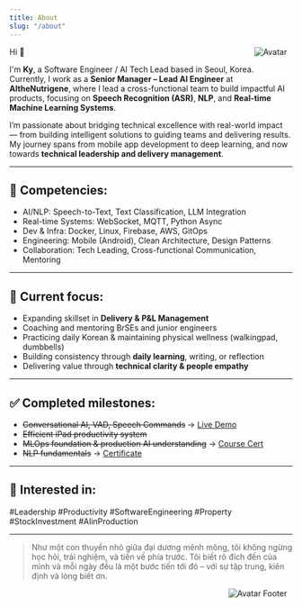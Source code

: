 ```yaml
---
title: About
slug: "/about"
---
```


<div style="float:right;margin:0 10px 10px 0;background-color:transparent!important" width="80" markdown="1">
    <img src="haft_cross_s.jpeg"  alt="Avatar">
</div>

Hi 👋

I'm **Ky**, a Software Engineer / AI Tech Lead based in Seoul, Korea.  
Currently, I work as a **Senior Manager – Lead AI Engineer** at **AItheNutrigene**, where I lead a cross-functional team to build impactful AI products, focusing on **Speech Recognition (ASR)**, **NLP**, and **Real-time Machine Learning Systems**.

I’m passionate about bridging technical excellence with real-world impact — from building intelligent solutions to guiding teams and delivering results.  
My journey spans from mobile app development to deep learning, and now towards **technical leadership and delivery management**.

---

## 🔧 Competencies:
- AI/NLP: Speech-to-Text, Text Classification, LLM Integration  
- Real-time Systems: WebSocket, MQTT, Python Async  
- Dev & Infra: Docker, Linux, Firebase, AWS, GitOps  
- Engineering: Mobile (Android), Clean Architecture, Design Patterns  
- Collaboration: Tech Leading, Cross-functional Communication, Mentoring  

---

## 📌 Current focus:
- Expanding skillset in **Delivery & P&L Management**  
- Coaching and mentoring BrSEs and junior engineers  
- Practicing daily Korean & maintaining physical wellness (walkingpad, dumbbells)  
- Building consistency through **daily learning**, writing, or reflection  
- Delivering value through **technical clarity & people empathy**

---

## ✅ Completed milestones:
- ~~Conversational AI, VAD, Speech Commands~~ → [Live Demo](https://smartstt.aithe.io/)  
- ~~Efficient iPad productivity system~~  
- ~~MLOps foundation & production AI understanding~~ → [Course Cert](https://coursera.org/share/78562cedf72c31cc18abe6d0607b2fed)  
- ~~NLP fundamentals~~ → [Certificate](https://www.coursera.org/account/accomplishments/specialization/certificate/PTVXPH6WC6KD)

---

## 🎯 Interested in:
#Leadership #Productivity #SoftwareEngineering #Property #StockInvestment #AIinProduction

---

> Như một con thuyền nhỏ giữa đại dương mênh mông, tôi không ngừng học hỏi, trải nghiệm, và tiến về phía trước. Tôi biết rõ đích đến của mình và mỗi ngày đều là một bước tiến tới đó – với sự tập trung, kiên định và lòng biết ơn.

<div style="float:right;margin:0 10px 10px 0;background-color:transparent!important" width="150" markdown="1">
    <img src="full_cross_a.jpeg"  alt="Avatar Footer">
</div>